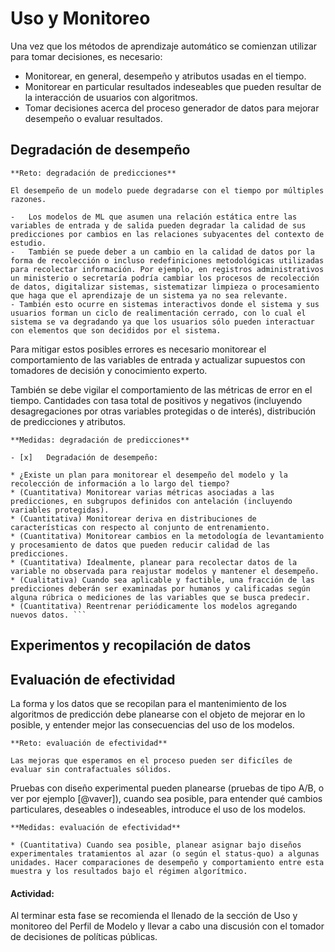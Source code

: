 # Uso y Monitoreo

Una vez que los métodos de aprendizaje automático se comienzan utilizar para tomar decisiones, es necesario:

- Monitorear, en general, desempeño y atributos usadas en el tiempo.
- Monitorear en particular resultados indeseables que pueden resultar de la interacción de usuarios con algoritmos.
- Tomar decisiones acerca del proceso generador de datos para mejorar desempeño o evaluar resultados.

## Degradación de desempeño


```block2
**Reto: degradación de predicciones**

El desempeño de un modelo puede degradarse con el tiempo por múltiples razones.

-	Los modelos de ML que asumen una relación estática entre las variables de entrada y de salida pueden degradar la calidad de sus predicciones por cambios en las relaciones subyacentes del contexto de estudio. 
-	También se puede deber a un cambio en la calidad de datos por la forma de recolección o incluso redefiniciones metodológicas utilizadas para recolectar información. Por ejemplo, en registros administrativos un ministerio o secretaría podría cambiar los procesos de recolección de datos, digitalizar sistemas, sistematizar limpieza o procesamiento que haga que el aprendizaje de un sistema ya no sea relevante.  
- También esto ocurre en sistemas interactivos donde el sistema y sus usuarios forman un ciclo de realimentación cerrado, con lo cual el sistema se va degradando ya que los usuarios sólo pueden interactuar con elementos que son decididos por el sistema.

```

Para mitigar estos posibles errores es necesario monitorear el comportamiento de las variables de entrada y actualizar supuestos con tomadores de decisión y conocimiento experto. 

También se debe vigilar el comportamiento de las métricas de error en el tiempo. Cantidades con tasa total de positivos y negativos (incluyendo desagregaciones por otras variables protegidas o de interés), distribución de predicciones y atributos.

```block2
**Medidas: degradación de predicciones**

- [x]	Degradación de desempeño:
  
* ¿Existe un plan para monitorear el desempeño del modelo y la recolección de información a lo largo del tiempo?
* (Cuantitativa) Monitorear varias métricas asociadas a las predicciones, en subgrupos definidos con antelación (incluyendo variables protegidas).
* (Cuantitativa) Monitorear deriva en distribuciones de características con respecto al conjunto de entrenamiento.
* (Cuantitativa) Monitorear cambios en la metodología de levantamiento y procesamiento de datos que pueden reducir calidad de las predicciones.
* (Cuantitativa) Idealmente, planear para recolectar datos de la variable no observada para reajustar modelos y mantener el desempeño.
* (Cualitativa) Cuando sea aplicable y factible, una fracción de las predicciones deberán ser examinadas por humanos y calificadas según alguna rúbrica o mediciones de las variables que se busca predecir.
* (Cuantitativa) Reentrenar periódicamente los modelos agregando nuevos datos. ```
```

## Experimentos y recopilación de datos

## Evaluación de efectividad

La forma y los datos que se recopilan para el mantenimiento de los algoritmos de predicción debe planearse con el objeto de mejorar en lo posible, y entender mejor las consecuencias del uso de los modelos.


```block2
**Reto: evaluación de efectividad**

Las mejoras que esperamos en el proceso pueden ser dificíles de evaluar sin contrafactuales sólidos.

```

Pruebas con diseño experimental pueden planearse (pruebas de tipo A/B, o ver por ejemplo [@vaver]), cuando sea posible, para entender qué cambios particulares, deseables o indeseables, introduce el uso de los modelos.

```block2
**Medidas: evaluación de efectividad**

* (Cuantitativa) Cuando sea posible, planear asignar bajo diseños experimentales tratamientos al azar (o según el status-quo) a algunas unidades. Hacer comparaciones de desempeño y comportamiento entre esta muestra y los resultados bajo el régimen algorítmico.

```


#### Actividad: {-}
Al terminar esta fase se recomienda el llenado de la sección de Uso y monitoreo del Perfil de Modelo y llevar a cabo una discusión con el tomador de decisiones de políticas públicas.

